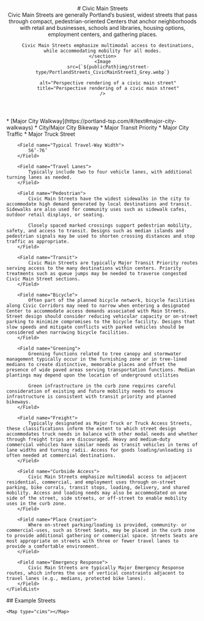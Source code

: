 


<header>
    # Civic Main Streets
    <section class="text-xl text-fog-900">
        Civic Main Streets are generally Portland’s busiest, widest streets that pass through compact, pedestrian-oriented Centers that anchor neighborhoods with retail and businesses, schools and libraries, housing options, employment centers, and gathering places.

        Civic Main Streets emphasize multimodal access to destinations, while accommodating mobility for all modes.
    </section>
    <Image
        src={`${publicPath}img/street-type/PortlandStreets_CivicMainStreet1_Grey.webp`}

        alt="Perspective rendering of a civic main street"
        title="Perspective rendering of a civic main street"
    />

</header>
<section class="mt-8">
    <FieldList class="gap-4">
        <Field name="Typical Street Classification">
            * [Major City Walkway](https://portland-tsp.com/#/text#major-city-walkways)
            * City/Major City Bikeway
            * Major Transit Priority
            * Major City Traffic
            * Major Truck Street
        </Field>

        <Field name="Typical Travel-Way Width">
            56’-76’
        </Field>

        <Field name="Travel Lanes">
            Typically include two to four vehicle lanes, with additional turning lanes as needed.
        </Field>

        <Field name="Pedestrian">
            Civic Main Streets have the widest sidewalks in the city to accommodate high demand generated by local destinations and transit. Sidewalks are also used for community uses such as sidewalk cafes, outdoor retail displays, or seating.

            Closely spaced marked crossings support pedestrian mobility, safety, and access to transit. Designs such as median islands and pedestrian signals may be used to shorten crossing distances and stop traffic as appropriate.
        </Field>

        <Field name="Transit">
            Civic Main Streets are typically Major Transit Priority routes serving access to the many destinations within centers. Priority treatments such as queue jumps may be needed to traverse congested Civic Main Street sections.
        </Field>

        <Field name="Bicycle">
            Often part of the planned bicycle network, bicycle facilities along Civic Corridors may need to narrow when entering a designated Center to accommodate access demands associated with Main Streets. Street design should consider reducing vehicular capacity or on-street parking to minimize compromises to the bicycle facility. Designs that slow speeds and mitigate conflicts with parked vehicles should be considered when narrowing bicycle facilities.
        </Field>

        <Field name="Greening">
            Greening functions related to tree canopy and stormwater management typically occur in the furnishing zone or in tree-lined medians to create distinctive, memorable places and offset the presence of wide paved areas serving transportation functions. Median plantings may depend upon the location of underground utilities

            Green infrastructure in the curb zone requires careful consideration of existing and future mobility needs to ensure infrastructure is consistent with transit priority and planned bikeways.
        </Field>

        <Field name="Freight">
            Typically designated as Major Truck or Truck Access Streets, these classifications inform the extent to which street design accommodates truck needs in balance with other modal needs and whether through freight trips are discouraged. Heavy and medium-duty commercial vehicles have similar needs as transit vehicles in terms of lane widths and turning radii. Access for goods loading/unloading is often needed at commercial destinations.
        </Field>

        <Field name="Curbside Access">
            Civic Main Streets emphasize multimodal access to adjacent residential, commercial, and employment uses through on-street parking, bike corrals, transit stops, loading, delivery, and shared mobility. Access and loading needs may also be accommodated on one side of the street, side streets, or off-street to enable mobility uses in the curb zone.
        </Field>

        <Field name="Place Creation">
            Where on-street parking/loading is provided, community- or commercial-uses, such as Street Seats, may be placed in the curb zone to provide additional gathering or commercial space. Streets Seats are most appropriate on streets with three or fewer travel lanes to provide a comfortable environment.
        </Field>

        <Field name="Emergency Response">
            Civic Main Streets are typically Major Emergency Response routes, which informs the use of vertical constraints adjacent to travel lanes (e.g., medians, protected bike lanes).
        </Field>
    </FieldList>

</section>
<section>
    ## Example Streets

    <Map type="cims"></Map>

</section>
